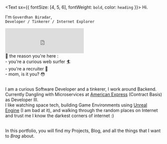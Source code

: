 <Text sx={{ fontSize: [4, 5, 6], fontWeight: `bold`, color: `heading` }}>
  Hi.
</Text>

I'm `Goverdhan Biradar`, <br />
`Developer / Tinkerer / Internet Explorer` <br />

<iframe src="https://open.spotify.com/embed/track/1RxuSzmsEfJD0aoEwPufL5?utm_source=generator&theme=0" width="50%" height="80" frameBorder="0" allowfullscreen="" allow="autoplay; clipboard-write; encrypted-media; fullscreen; picture-in-picture"></iframe>

<aside>
📢 the reason you're here : <br />
  - you're a curious web surfer 🏄 <br />
  - you're a recruiter 🧐<br />
  - mom, is it you? 😳<br />
  
</aside>
<br />


I am a curious Software Developer and a tinkerer, I work around Backend. Currently Dangling with Microservices at [American Express](https://www.americanexpress.com/en-in/) (Contract Basis) as Developer III.<br />
I like watching space tech, building Game Environments using [Unreal Engine](https://www.unrealengine.com/en-US/) (I am bad at it), and walking through the random places on Internet and trust me I know the darkest corners of internet :)  <br /><br />

In this portfolio, you will find my Projects, Blog, and all the things that I want to *Brag* about.




